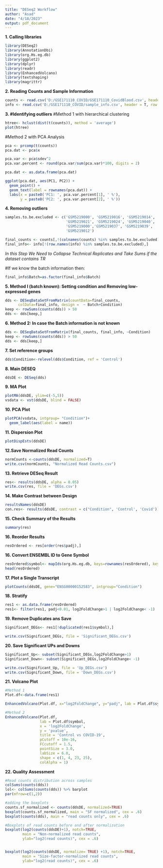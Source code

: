 ---
title: "DESeq2 Workflow"
author: "Asad"
date: "4/18/2023"
output: pdf_document
---
**1. Calling libraries**
```{r}
library(DESeq2)
library(AnnotationDbi)
library(org.Hs.eg.db)
library(ggplot2)
library(dplyr)
library(readr)
library(EnhancedVolcano)
library(textshaping)
library(magrittr)
```

**2. Reading Counts and Sample Information**
```{r}
counts <- read.csv('D:/GSE171110_COVID/GSE171110_CovidBlood.csv', header = T, row.names = 1)
info <- read.csv('D:/GSE171110_COVID/sample_info.csv', header = T, row.names = 1)

```

**3. #Identifying outliers**
#Method 1 with hierarchical clustering
```{r}
htree<- hclust(dist(t(counts)), method = 'average')
plot(htree)
```

#Method 2 with PCA Analysis
```{r}
pca <- prcomp(t(counts))
pca.dat <- pca$x

pca.var <- pca$sdev^2
pca.var.percent <- round(pca.var/sum(pca.var)*100, digits = 2)

pca.dat <- as.data.frame(pca.dat)

ggplot(pca.dat, aes(PC1, PC2)) +
  geom_point() +
  geom_text(label = rownames(pca.dat)) +
  labs(x = paste0('PC1: ', pca.var.percent[1], ' %'),
       y = paste0('PC2: ', pca.var.percent[2], ' %'))
```

**4. Removing outliers**
```{r}
samples.to.be.excluded <- c('GSM5219000', 'GSM5219016', 'GSM5219014',
                            'GSM5219021', 'GSM5219024', 'GSM5219040',
                            'GSM5219000','GSM5219037', 'GSM5219039',
                            'GSM5219012')

final_counts <- counts[,!(colnames(counts) %in% samples.to.be.excluded)]
final_info<- info[!(row.names(info) %in% samples.to.be.excluded),]
```

*In this Step We Need to Collapse Technical Replicates and Take Sums if the dataset contains TR*

#If we know the batch information then:

```{r}
final_info$Batch=as.factor(final_info$Batch)
```

**5. Method I (batch known): Setting condition and Removing low-expressed genes**
```{r}
dds <- DESeqDataSetFromMatrix(countData=final_counts, 
      colData=final_info, design =  ~ Batch+Condition)
keep <- rowSums(counts(dds)) > 50
dds <- dds[keep,]
```

**6. Method 2: In case the Batch information is not known**
```{r}
dds <- DESeqDataSetFromMatrix(final_counts, final_info, ~Condition)
keep <- rowSums(counts(dds)) > 50
dds <- dds[keep,]
```

**7. Set reference groups**
```{r}
dds$Condition<-relevel(dds$Condition, ref = 'Control')
```

**8. Main DESEQ**
```{r}
ddsDE <- DESeq(dds)
```

**9. MA Plot**
```{r}
plotMA(ddsDE, ylim=c(-5,5))
vsdata <- vst(ddsDE, blind = FALSE)
```

**10. PCA Plot**
```{r}
plotPCA(vsdata, intgroup= "Condition")+ 
  geom_label(aes(label = name))
```

**11. Dispersion Plot**
```{r}
plotDispEsts(ddsDE)
```

**12.Save Normalized Read Counts**
```{r}
normCounts <-counts(ddsDE, normalized=T)
write.csv(normCounts, "Normalized Read Counts.csv")
```

**13. Retrieve DESeq Result**
```{r}
res<- results(ddsDE, alpha = 0.05)
write.csv(res, file = 'DEGs.csv')
```

**14. Make Contrast between Design**
```{r}
resultsNames(ddsDE)
con.res<- results(ddsDE, contrast = c("Condition", 'Control', 'Covid'))
```

**15. Check Summary of the Results**
```{r}
summary(res)
```

**16. Reorder Results**
```{r}
resOrdered <- res[order(res$padj),]
```

**16. Convert ENSEMBL ID to Gene Symbol**
```{r}
resOrdered$symbol<- mapIds(org.Hs.eg.db, keys=rownames(resOrdered), keytype = "ENSEMBL", column = "SYMBOL")
head(resOrdered)
```

**17. Plot a Single Transcript**
```{r}
plotCounts(ddsDE, gene="ENSG00000152583", intgroup="Condition")
```

**18. Stratify**
```{r}
res1 <- as.data.frame(resOrdered)
res1<- filter(res1, padj<0.01, log2FoldChange>1 | log2FoldChange< -1)
```

**19. Remove Duplicates ans Save**

```{r}
Significant_DEGs<- res1[!duplicated(res1$symbol),]

write.csv(Significant_DEGs, file = 'Significant_DEGs.csv')
```

**20. Save Significant UPs and Downs**
```{r}
Significant_Up<- subset(Significant_DEGs,log2FoldChange>1) 
Significant_Down<- subset(Significant_DEGs,log2FoldChange< -1)

write.csv(Significant_Up, file = 'Up_DEGs.csv')
write.csv(Significant_Down, file = 'Down_DEGs.csv')
```

**21. Volcano Plot**
```{r}
#Method 1
Plot.df<-data.frame(res1)

EnhancedVolcano(Plot.df, x="log2FoldChange", y="padj", lab = Plot.df$symbol, pCutoff = 0.01, FCcutoff = 1)

#Method 2
EnhancedVolcano(Plot.df,
                lab = Plot.df$symbol,
                x = 'log2FoldChange',
                y = 'pvalue',
                title = 'Control vs COVID-19',
                pCutoff = 10e-16,
                FCcutoff = 1.5,
                pointSize = 3.0,
                labSize = 6.0,
                shape = c(1, 4, 23, 25),
                colAlpha = 1)
```

**22. Quality Assessment**

```{r}
#Read counts distribution across samples
colSums(counts(dds))
lol<- colSums(counts(dds)) %>% barplot
par(mfrow=c(1,2))
```

```{r}
#adding the boxplots
counts.sf_normalized <- counts(ddsDE, normalized=TRUE)
boxplot(counts.sf_normalized, main = "SF normalized", cex = .6)
boxplot(counts(dds), main = "read counts only", cex = .6)
```

```{r}
#Boxplots of read counts before and after normalization
boxplot(log2(counts(ddsDE)+1), notch=TRUE,
        main = "Non-normalized read counts",
        ylab="log2(read counts)", cex = .6)


boxplot(log2(counts(ddsDE, normalize= TRUE) +1), notch=TRUE,
        main = "Size-factor-normalized read counts",
        ylab="log2(read counts)", cex = .6)
```


























